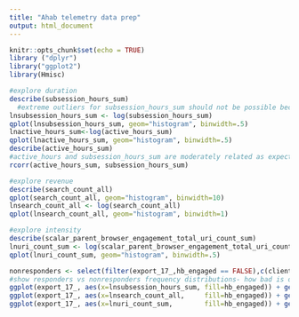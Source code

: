 ```yaml
---
title: "Ahab telemetry data prep"
output: html_document
---
```


```r
knitr::opts_chunk$set(echo = TRUE)
library ("dplyr")
library("ggplot2")
library(Hmisc)
```

```r
#explore duration
describe(subsession_hours_sum)
  #extreme outliers for subsession_hours_sum should not be possible because this is pinged every 25 hours
lnsubsession_hours_sum <- log(subsession_hours_sum)
qplot(lnsubsession_hours_sum, geom="histogram", binwidth=.5)
lnactive_hours_sum<-log(active_hours_sum)
qplot(lnactive_hours_sum, geom="histogram", binwidth=.5)
describe(active_hours_sum)
#active_hours and subsession_hours_sum are moderately related as expected
rcorr(active_hours_sum, subsession_hours_sum)

#explore revenue
describe(search_count_all)
qplot(search_count_all, geom="histogram", binwidth=10)
lnsearch_count_all <- log(search_count_all)
qplot(lnsearch_count_all, geom="histogram", binwidth=1)

#explore intensity
describe(scalar_parent_browser_engagement_total_uri_count_sum)
lnuri_count_sum <- log(scalar_parent_browser_engagement_total_uri_count_sum)
qplot(lnuri_count_sum, geom="histogram", binwidth=.5)

```

```r
nonresponders <- select(filter(export_17_,hb_engaged == FALSE),c(client_id:num_joined_client_pings))
#show responders vs nonresponders frequency distributions- how bad is our non-response?
ggplot(export_17_, aes(x=lnsubsession_hours_sum, fill=hb_engaged)) + geom_histogram(binwidth=.5, alpha=.5, position="identity")
ggplot(export_17_, aes(x=lnsearch_count_all,     fill=hb_engaged)) + geom_histogram(binwidth=.5, alpha=.5, position="identity")
ggplot(export_17_, aes(x=lnuri_count_sum,        fill=hb_engaged)) + geom_histogram(binwidth=.5, alpha=.5, position="identity")
```
